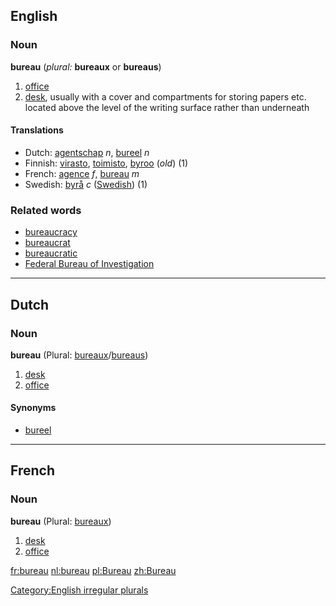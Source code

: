 ==English==
===Noun===
'''bureau''' (''plural:'' '''bureaux''' or '''bureaus''')

# [[office]]
# [[desk]], usually with a cover and compartments for storing papers etc. located above the level of the writing surface rather than underneath

====Translations====
*Dutch: [[agentschap]] ''n'', [[bureel]] ''n''
*Finnish: [[virasto]], [[toimisto]], [[byroo]] (''old'') (1)
*French: [[agence]] ''f'', [[bureau]] ''m''
*Swedish: [[byrå]] ''c'' ([[:sv:byrå|Swedish]]) (1)

===Related words===
*[[bureaucracy]]
*[[bureaucrat]]
*[[bureaucratic]]
*[[Federal Bureau of Investigation]]

[[Category:English irregular plurals]]

----

==Dutch==
===Noun===
'''bureau''' (Plural: [[bureaux]]/[[bureaus]])

# [[desk]]
# [[office]]

====Synonyms====
*[[bureel]]

----
==French==
===Noun===
'''bureau''' (Plural: [[bureaux]])

# [[desk]]
# [[office]]

[[fr:bureau]]
[[nl:bureau]]
[[pl:Bureau]]
[[zh:Bureau]]